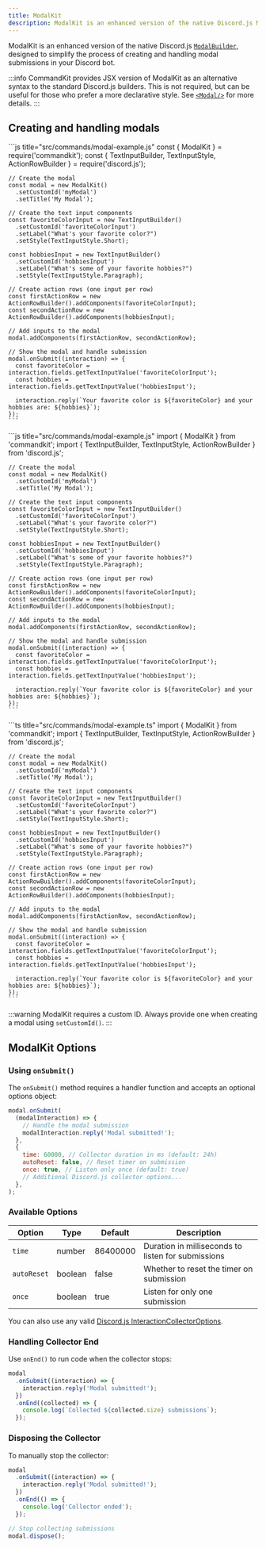 ```yaml
---
title: ModalKit
description: ModalKit is an enhanced version of the native Discord.js ModalBuilder, designed to simplify the process of creating and handling modal submissions in your Discord bot.
---
```



ModalKit is an enhanced version of the native Discord.js [`ModalBuilder`](https://discord.js.org/docs/packages/builders/1.9.0/ModalBuilder:Class), designed to simplify the process of creating and handling modal submissions in your Discord bot.

:::info
CommandKit provides JSX version of ModalKit as an alternative syntax to the standard Discord.js builders. This is not required, but can be useful for those who prefer a more declarative style. See [`<Modal/>`](../03-jsx-components/components-v1/04-modal.mdx) for more details.
:::

## Creating and handling modals

<Tabs>
  <TabItem value="cjs" label='CommonJS' default>
    ```js title="src/commands/modal-example.js"
    const { ModalKit } = require('commandkit');
    const { TextInputBuilder, TextInputStyle, ActionRowBuilder } = require('discord.js');

    // Create the modal
    const modal = new ModalKit()
      .setCustomId('myModal')
      .setTitle('My Modal');

    // Create the text input components
    const favoriteColorInput = new TextInputBuilder()
      .setCustomId('favoriteColorInput')
      .setLabel("What's your favorite color?")
      .setStyle(TextInputStyle.Short);

    const hobbiesInput = new TextInputBuilder()
      .setCustomId('hobbiesInput')
      .setLabel("What's some of your favorite hobbies?")
      .setStyle(TextInputStyle.Paragraph);

    // Create action rows (one input per row)
    const firstActionRow = new ActionRowBuilder().addComponents(favoriteColorInput);
    const secondActionRow = new ActionRowBuilder().addComponents(hobbiesInput);

    // Add inputs to the modal
    modal.addComponents(firstActionRow, secondActionRow);

    // Show the modal and handle submission
    modal.onSubmit((interaction) => {
      const favoriteColor = interaction.fields.getTextInputValue('favoriteColorInput');
      const hobbies = interaction.fields.getTextInputValue('hobbiesInput');

      interaction.reply(`Your favorite color is ${favoriteColor} and your hobbies are: ${hobbies}`);
    });
    ```

  </TabItem>
  <TabItem value='esm' label='ESM'>
    ```js title="src/commands/modal-example.js"
    import { ModalKit } from 'commandkit';
    import { TextInputBuilder, TextInputStyle, ActionRowBuilder } from 'discord.js';

    // Create the modal
    const modal = new ModalKit()
      .setCustomId('myModal')
      .setTitle('My Modal');

    // Create the text input components
    const favoriteColorInput = new TextInputBuilder()
      .setCustomId('favoriteColorInput')
      .setLabel("What's your favorite color?")
      .setStyle(TextInputStyle.Short);

    const hobbiesInput = new TextInputBuilder()
      .setCustomId('hobbiesInput')
      .setLabel("What's some of your favorite hobbies?")
      .setStyle(TextInputStyle.Paragraph);

    // Create action rows (one input per row)
    const firstActionRow = new ActionRowBuilder().addComponents(favoriteColorInput);
    const secondActionRow = new ActionRowBuilder().addComponents(hobbiesInput);

    // Add inputs to the modal
    modal.addComponents(firstActionRow, secondActionRow);

    // Show the modal and handle submission
    modal.onSubmit((interaction) => {
      const favoriteColor = interaction.fields.getTextInputValue('favoriteColorInput');
      const hobbies = interaction.fields.getTextInputValue('hobbiesInput');

      interaction.reply(`Your favorite color is ${favoriteColor} and your hobbies are: ${hobbies}`);
    });
    ```

  </TabItem>
  <TabItem value='ts' label='TypeScript'>
    ```ts title="src/commands/modal-example.ts"
    import { ModalKit } from 'commandkit';
    import { TextInputBuilder, TextInputStyle, ActionRowBuilder } from 'discord.js';

    // Create the modal
    const modal = new ModalKit()
      .setCustomId('myModal')
      .setTitle('My Modal');

    // Create the text input components
    const favoriteColorInput = new TextInputBuilder()
      .setCustomId('favoriteColorInput')
      .setLabel("What's your favorite color?")
      .setStyle(TextInputStyle.Short);

    const hobbiesInput = new TextInputBuilder()
      .setCustomId('hobbiesInput')
      .setLabel("What's some of your favorite hobbies?")
      .setStyle(TextInputStyle.Paragraph);

    // Create action rows (one input per row)
    const firstActionRow = new ActionRowBuilder().addComponents(favoriteColorInput);
    const secondActionRow = new ActionRowBuilder().addComponents(hobbiesInput);

    // Add inputs to the modal
    modal.addComponents(firstActionRow, secondActionRow);

    // Show the modal and handle submission
    modal.onSubmit((interaction) => {
      const favoriteColor = interaction.fields.getTextInputValue('favoriteColorInput');
      const hobbies = interaction.fields.getTextInputValue('hobbiesInput');

      interaction.reply(`Your favorite color is ${favoriteColor} and your hobbies are: ${hobbies}`);
    });
    ```

  </TabItem>

</Tabs>

:::warning
ModalKit requires a custom ID. Always provide one when creating a modal using `setCustomId()`.
:::

## ModalKit Options

### Using `onSubmit()`

The `onSubmit()` method requires a handler function and accepts an optional options object:

```js
modal.onSubmit(
  (modalInteraction) => {
    // Handle the modal submission
    modalInteraction.reply('Modal submitted!');
  },
  {
    time: 60000, // Collector duration in ms (default: 24h)
    autoReset: false, // Reset timer on submission
    once: true, // Listen only once (default: true)
    // Additional Discord.js collector options...
  },
);
```

### Available Options

| Option      | Type    | Default  | Description                                        |
| ----------- | ------- | -------- | -------------------------------------------------- |
| `time`      | number  | 86400000 | Duration in milliseconds to listen for submissions |
| `autoReset` | boolean | false    | Whether to reset the timer on submission           |
| `once`      | boolean | true     | Listen for only one submission                     |

You can also use any valid [Discord.js InteractionCollectorOptions](https://discord.js.org/docs/packages/discord.js/14.16.3/InteractionCollectorOptions:Interface).

### Handling Collector End

Use `onEnd()` to run code when the collector stops:

```js
modal
  .onSubmit((interaction) => {
    interaction.reply('Modal submitted!');
  })
  .onEnd((collected) => {
    console.log(`Collected ${collected.size} submissions`);
  });
```

### Disposing the Collector

To manually stop the collector:

```js
modal
  .onSubmit((interaction) => {
    interaction.reply('Modal submitted!');
  })
  .onEnd(() => {
    console.log('Collector ended');
  });

// Stop collecting submissions
modal.dispose();
```
